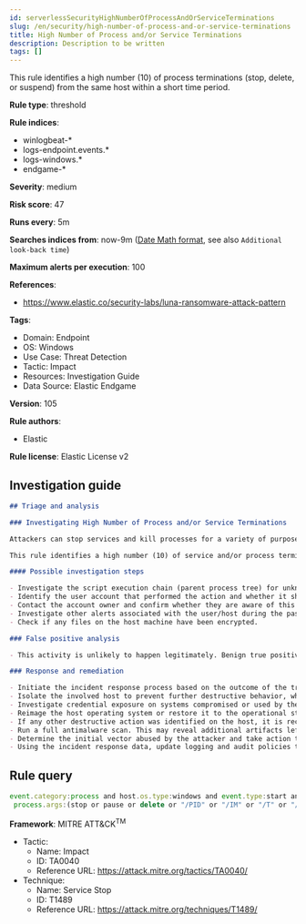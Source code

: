 ```yaml
---
id: serverlessSecurityHighNumberOfProcessAndOrServiceTerminations
slug: /en/security/high-number-of-process-and-or-service-terminations
title: High Number of Process and/or Service Terminations
description: Description to be written
tags: []
---
```


<div id="high-number-of-process-and-or-service-terminations"></div>

This rule identifies a high number (10) of process terminations (stop, delete, or suspend) from the same host within a short time period.

**Rule type**: threshold

**Rule indices**: 

* winlogbeat-*
* logs-endpoint.events.*
* logs-windows.*
* endgame-*

**Severity**: medium

**Risk score**: 47

**Runs every**: 5m

**Searches indices from**: now-9m ([Date Math format](((ref))/common-options.html#date-math), see also <DocLink id="serverlessSecurityRulesUiCreate" section="set-the-rules-schedule">`Additional look-back time`</DocLink>)

**Maximum alerts per execution**: 100

**References**: 

* https://www.elastic.co/security-labs/luna-ransomware-attack-pattern

**Tags**: 

* Domain: Endpoint
* OS: Windows
* Use Case: Threat Detection
* Tactic: Impact
* Resources: Investigation Guide
* Data Source: Elastic Endgame

**Version**: 105

**Rule authors**: 

* Elastic

**Rule license**: Elastic License v2

## Investigation guide

```markdown
## Triage and analysis

### Investigating High Number of Process and/or Service Terminations

Attackers can stop services and kill processes for a variety of purposes. For example, they can stop services associated with business applications and databases to release the lock on files used by these applications so they may be encrypted, or stop security and backup solutions, etc.

This rule identifies a high number (10) of service and/or process terminations (stop, delete, or suspend) from the same host within a short time period.

#### Possible investigation steps

- Investigate the script execution chain (parent process tree) for unknown processes. Examine their executable files for prevalence, whether they are located in expected locations, and if they are signed with valid digital signatures.
- Identify the user account that performed the action and whether it should perform this kind of action.
- Contact the account owner and confirm whether they are aware of this activity.
- Investigate other alerts associated with the user/host during the past 48 hours.
- Check if any files on the host machine have been encrypted.

### False positive analysis

- This activity is unlikely to happen legitimately. Benign true positives (B-TPs) can be added as exceptions if necessary.

### Response and remediation

- Initiate the incident response process based on the outcome of the triage.
- Isolate the involved host to prevent further destructive behavior, which is commonly associated with this activity.
- Investigate credential exposure on systems compromised or used by the attacker to ensure all compromised accounts are identified. Reset passwords for these accounts and other potentially compromised credentials, such as email, business systems, and web services.
- Reimage the host operating system or restore it to the operational state.
- If any other destructive action was identified on the host, it is recommended to prioritize the investigation and look for ransomware preparation and execution activities.
- Run a full antimalware scan. This may reveal additional artifacts left in the system, persistence mechanisms, and malware components.
- Determine the initial vector abused by the attacker and take action to prevent reinfection through the same vector.
- Using the incident response data, update logging and audit policies to improve the mean time to detect (MTTD) and the mean time to respond (MTTR).

```

## Rule query

```js
event.category:process and host.os.type:windows and event.type:start and process.name:(net.exe or sc.exe or taskkill.exe) and
 process.args:(stop or pause or delete or "/PID" or "/IM" or "/T" or "/F" or "/t" or "/f" or "/im" or "/pid")

```

**Framework**: MITRE ATT&CK<sup>TM</sup>

* Tactic:
    * Name: Impact
    * ID: TA0040
    * Reference URL: https://attack.mitre.org/tactics/TA0040/
* Technique:
    * Name: Service Stop
    * ID: T1489
    * Reference URL: https://attack.mitre.org/techniques/T1489/

